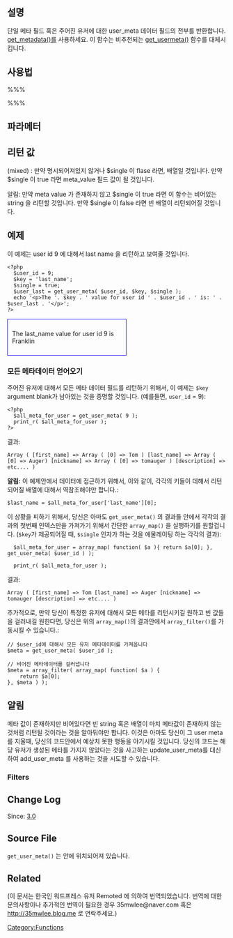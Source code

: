 {{Languages|
{{en|Function Reference/get_user_meta}}
{{ko|함수 레퍼런스/get_user_meta}}
}}
== 설명 ==
단일 메타 필드 혹은 주어진 유저에 대한 user_meta 데이터 필드의 전부를 반환합니다. [[Function Reference/get_metadata|get_metadata()]]를 사용하세요. 이 함수는 비추천되는 [[Function Reference/get_usermeta|get_usermeta()]] 함수를 대체시킵니다.

== 사용법 ==
%%%<?php get_user_meta($user_id, $key, $single);  ?>%%%

== 파라메터 ==
{{Parameter|$user_id|integer|반환되어져야만 할 데이터를 소유한 유저의 아이디입니다.}}
{{Parameter|$key|string|'''meta_value'''가 리턴되어져야만 할 [[Database_Description#Table:_wp_usermeta|wp_usermeta table]] 안에서의 '''meta_key''' 입니다. 만약 비어져있다만, 아마도 주어진 유저에 대한 '''모든''' user_meta 필드들을 반환시킬 것입니다.|optional|(empty string)}}
{{Parameter|$single|boolean|만약 true 라면, 메타 데이터 필드의 값을 리턴시킬 것입니다. 만약 false 로 설정되어있다면 배열을 리턴시킵니다. 이 파라메터는 <tt>$key</tt> 가 공백이라면 아무런 영향을 미치지 않습니다.|optional|false}}

== 리턴 값 ==
; (mixed) :  만약 명시되어져있지 않거나 $single 이 flase 라면, 배열일 것입니다. 만약 $single 이 true 라면 meta_value 필드 값이 될 것입니다.

; 알림: 만약 meta value 가 존재하지 않고 $single 이 true 라면 이 함수는 비어있는 string 을 리턴할 것입니다. 만약 $single 이 false 라면 빈 배열이 리턴되어질 것입니다.

== 예제 ==
이 예제는 user id 9 에 대해서 last name 을 리턴하고 보여줄 것입니다.
<pre>
<?php 
  $user_id = 9;
  $key = 'last_name';
  $single = true;
  $user_last = get_user_meta( $user_id, $key, $single ); 
  echo '<p>The '. $key . ' value for user id ' . $user_id . ' is: ' . $user_last . '</p>'; 
?>
</pre>

<div style="border:1px solid blue; width:50%; padding:10px">The last_name value for user id 9 is Franklin<br />
</div>



===모든 메타데이터 얻어오기===
주어진 유저에 대해서 모든 메타 데이터 필드를 리턴하기 위해서, 이 예제는 <tt>$key</tt> argument blank가 남아있는 것을 증명할 것입니다. (예를들면, <tt>user_id</tt> = 9):
<pre>
<?php
  $all_meta_for_user = get_user_meta( 9 );
  print_r( $all_meta_for_user );
?>
</pre>
결과:
<pre>
Array ( [first_name] => Array ( [0] => Tom ) [last_name] => Array ( [0] => Auger) [nickname] => Array ( [0] => tomauger ) [description] => etc.... )
</pre>
'''알림:''' 이 예제안에서 데이터에 접근하기 위해서, 이와 같이, 각각의 키들이 데해서 리턴되어질 배열에 대해서 역참조해야만 합니다.: 

<pre>
$last_name = $all_meta_for_user['last_name'][0];
</pre>
이 상황을 피하기 위해서, 당신은 아마도 <tt>get_user_meta()</tt> 의 결과들 안에서 각각의 결과의 첫번째 인덱스만을 가져가기 위해서 간단한 <tt>array_map()</tt> 을 실행하기를 원할겁니다. (<tt>$key</tt>가 제공되어질 때, <tt>$single</tt> 인자가 하는 것을 에물레이팅 하는 각각의 결과):
<pre>
  $all_meta_for_user = array_map( function( $a ){ return $a[0]; }, get_user_meta( $user_id ) );

  print_r( $all_meta_for_user );
</pre>
결과:
<pre>
Array ( [first_name] => Tom [last_name] => Auger [nickname] => tomauger [description] => etc.... )
</pre>
추가적으로, 만약 당신이 특정한 유저에 대해서 모든 메타를 리턴시키길 원하고 빈 값들을 걸러내길 원한다면, 당신은 위의 <tt>array_map()</tt>의 결과안에서 <tt>array_filter()</tt>를 가동시킬 수 있습니다.:
<pre>
// $user_id에 대해서 모든 유저 메타데이터를 가져옵니다
$meta = get_user_meta( $user_id );

// 비어진 메타데이터를 걸러냅니다
$meta = array_filter( array_map( function( $a ) {
	return $a[0];
}, $meta ) );
</pre>

== 알림 ==
메타 값이 존재하지만 비어있다면 빈 string 혹은 배열이 마치 메타값이 존재하지 않는것처럼 리턴될 것이라는 것을 알아둬야만 합니다. 이것은 아마도 당신이 그 user meta 를 지울때, 당신의 코드안에서 예상치 못한 행동을 야기시킬 것입니다. 당신의 코드는 해당 유저가 생성된 메타를 가지지 않았다는 것을 사고하는 update_user_meta를 대신하여 add_user_meta 를 사용하는 것을 시도할 수 있습니다. 

=== Filters ===

== Change Log ==
Since: [[Version 3.0|3.0]]

== Source File ==
<tt>get_user_meta()</tt> 는 {{Trac|wp-includes/user.php}} 안에 위치되어져 있습니다.

== Related ==
{{User Meta Tags}}
{{Tag Footer}}

[[Category:Functions]]

(이 문서는 한국인 워드프레스 유저 Remoted 에 의하여 번역되었습니다. 번역에 대한 문의사항이나 추가적인 번역이 필요한 경우 35mwlee@naver.com 혹은 http://35mwlee.blog.me 로 연락주세요.)